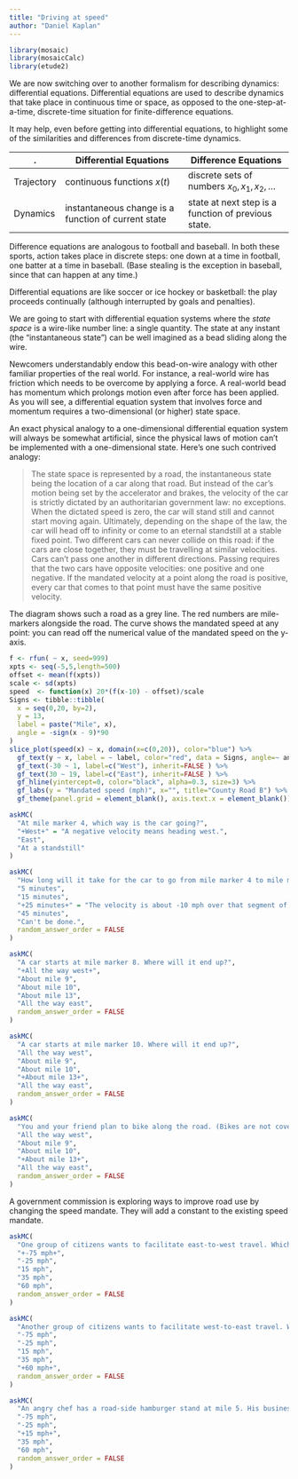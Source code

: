 ```yaml
---
title: "Driving at speed"
author: "Daniel Kaplan"
---
```


```r
library(mosaic)
library(mosaicCalc)
library(etude2)
```


We are now switching over to another formalism for describing dynamics: differential equations. Differential equations are used to describe dynamics that take place in continuous time or space, as opposed to the one-step-at-a-time, discrete-time situation for finite-difference equations. 

It may help, even before getting into differential equations, to highlight some of the similarities and differences from discrete-time dynamics.

. | Differential Equations | Difference Equations
--|------------------------|---------------------
Trajectory | continuous functions $x(t)$ | discrete sets of numbers ${x_0, x_1, x_2, \ldots}$
Dynamics | instantaneous change is a function of current state | state at next step is a function of previous state.

Difference equations are analogous to football and baseball. In both these sports, action takes place in discrete steps: one down at a time in football, one batter at a time in baseball. (Base stealing is the exception in baseball, since that can happen at any time.)

Differential equations are like soccer or ice hockey or basketball: the play proceeds continually (although interrupted by goals and penalties).

We are going to start with differential equation systems where the *state space* is a wire-like number line: a single quantity.  The state at any instant (the "instantaneous state") can be well imagined as a bead sliding along the wire. 

Newcomers understandably endow this bead-on-wire analogy with other familiar properties of the real world. For instance, a real-world wire has friction which needs to be overcome by applying a force. A real-world bead has momentum which prolongs motion even after force has been applied. As you will see, a differential equation system that involves force and momentum requires a two-dimensional (or higher) state space.

An exact physical analogy to a one-dimensional differential equation system will always be somewhat artificial, since the physical laws of motion can't be implemented with a one-dimensional state. Here's one such contrived analogy:

> The state space is represented by a road, the instantaneous state being the location of a car along that road. But instead of the car's motion being set by the accelerator and brakes, the velocity of the car is strictly dictated by an authoritarian government law: no exceptions. When the dictated speed is zero, the car will stand still and cannot start moving again. Ultimately, depending on the shape of the law, the car will head off to infinity or come to an eternal standstill at a stable fixed point. Two different cars can never collide on this road: if the cars are close together, they must be travelling at similar velocities. Cars can't pass one another in different directions. Passing requires that the two cars have opposite velocities: one positive and one negative.  If the mandated velocity at a point along the road is positive, every car that comes to that point must have the same positive velocity.

The diagram shows such a road as a grey line. The red numbers are mile-markers alongside the road. The curve shows the mandated speed at any point: you can read off the numerical value of the mandated speed on the y-axis.

```r
f <- rfun( ~ x, seed=999)
xpts <- seq(-5,5,length=500)
offset <- mean(f(xpts))
scale <- sd(xpts)
speed  <- function(x) 20*(f(x-10) - offset)/scale
Signs <- tibble::tibble(
  x = seq(0,20, by=2),
  y = 13,
  label = paste("Mile", x),
  angle = -sign(x - 9)*90
)
slice_plot(speed(x) ~ x, domain(x=c(0,20)), color="blue") %>%
  gf_text(y ~ x, label = ~ label, color="red", data = Signs, angle=~ angle) %>%
  gf_text(-30 ~ 1, label=c("West"), inherit=FALSE ) %>%
  gf_text(30 ~ 19, label=c("East"), inherit=FALSE ) %>%
  gf_hline(yintercept=0, color="black", alpha=0.3, size=3) %>%
  gf_labs(y = "Mandated speed (mph)", x="", title="County Road B") %>%
  gf_theme(panel.grid = element_blank(), axis.text.x = element_blank())
```


```r
askMC(
  "At mile marker 4, which way is the car going?",
  "+West+" = "A negative velocity means heading west.",
  "East",
  "At a standstill"
)
```

```r
askMC(
  "How long will it take for the car to go from mile marker 4 to mile marker 0? (Choose the closest answer.)",
  "5 minutes",
  "15 minutes",
  "+25 minutes+" = "The velocity is about -10 mph over that segment of the road. To go 4 miles at 10 mph takes 24 minutes.", 
  "45 minutes",
  "Can't be done.",
  random_answer_order = FALSE
)
```

```r
askMC(
  "A car starts at mile marker 8. Where will it end up?",
  "+All the way west+",
  "About mile 9",
  "About mile 10",
  "About mile 13",
  "All the way east",
  random_answer_order = FALSE
)
```

```r
askMC(
  "A car starts at mile marker 10. Where will it end up?",
  "All the way west",
  "About mile 9",
  "About mile 10",
  "+About mile 13+",
  "All the way east",
  random_answer_order = FALSE
)
```


```r
askMC(
  "You and your friend plan to bike along the road. (Bikes are not covered by the speed mandate.) You'll stop at a point where you can sell snacks to motorists through their car windows. What's the most profitable point for you to set up your business.",
  "All the way west",
  "About mile 9",
  "About mile 10",
  "+About mile 13+",
  "All the way east",
  random_answer_order = FALSE
)
```

A government commission is exploring ways to improve road use by changing the speed mandate. They will add a constant to the existing speed mandate. 

```r
askMC(
  "One group of citizens wants to facilitate east-to-west travel. Which of these would be a suitable value of the constant to add to the speed mandate?",
  "+-75 mph+",
  "-25 mph",
  "15 mph",
  "35 mph",
  "60 mph",
  random_answer_order = FALSE
)
```

```r
askMC(
  "Another group of citizens wants to facilitate west-to-east travel. Which of these would be a suitable value of the constant to add to the speed mandate?",
  "-75 mph",
  "-25 mph",
  "15 mph",
  "35 mph",
  "+60 mph+",
  random_answer_order = FALSE
)
```

```r
askMC(
  "An angry chef has a road-side hamburger stand at mile 5. His business has been non-existent since the current speed mandate was implemented. To give his stand the best chance at success, which policy should he advocate?",
  "-75 mph",
  "-25 mph",
  "+15 mph+",
  "35 mph",
  "60 mph",
  random_answer_order = FALSE
)
```


